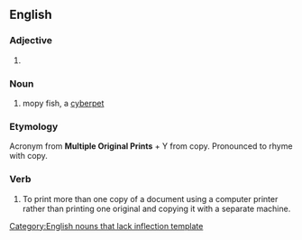 ==English==

===Adjective===
{{en-adj|mopier|mopiest}}

# {{alternative spelling of|[[mopey]]}}

===Noun===
{{wikipedia|MOPy fish}}
{{infl|en|noun}}[[Category:English nouns that lack inflection template]]

# mopy fish, a [[cyberpet]]

===Etymology===
Acronym from '''Multiple Original Prints''' + Y from copy.  Pronounced to rhyme with copy.

===Verb===
{{en-verb}}

# To print more than one copy of a document using a computer printer rather than printing one original and copying it with a separate machine.